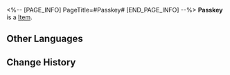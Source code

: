 <%-- [PAGE_INFO]
PageTitle=#Passkey#
[END_PAGE_INFO] --%>
{{Item Infobox
|id          = 20013
|image       = Item Passkey.png
|type        = 
|invCategory = Light Cone
|rarity      = 3
|effect      = Light Cone for the Path of {{Color|h|Erudition}}. The Light Cone ability is only effective for characters of this Path.
|description = A drop of strength condensed from time itself. All the seemingly insignificant moments come together to form the magnificent choir of fate. 
}}
{{Description|''"Knowledge is locked behind a gate, the key to which is hidden from those seeking answers from others, while made obvious for those determined to find it on their own."''}}
'''Passkey''' is a [[Item]].

==Other Languages==
{{Other Languages
|en   = Passkey
|zhs  = 灵钥
|zht  = 靈鑰
|ja   = {{Rubi|霊鍵|れいけん}}
|ko   = 영험한 열쇠
|es   = Llave maestra
|fr   = Clé du savoir
|ru   = Ключ от всех дверей
|th   = Passkey
|vi   = Chìa Khóa Linh Hồn
|de   = Generalschlüssel
|id   = Passkey
|pt   = Chave Mestra
}}

==Change History==
{{Change History|1.0}}